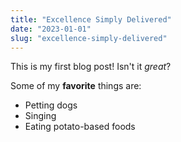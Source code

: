 ```yaml
---
title: "Excellence Simply Delivered"
date: "2023-01-01"
slug: "excellence-simply-delivered"
---
```


This is my first blog post! Isn't it _great_?

Some of my **favorite** things are:

- Petting dogs
- Singing
- Eating potato-based foods
